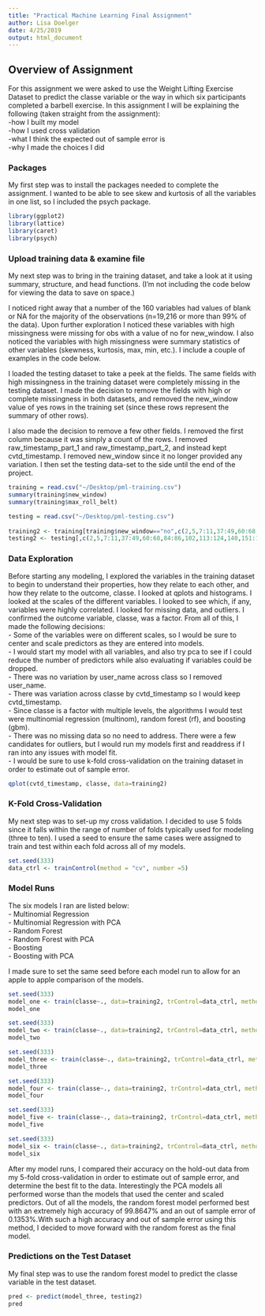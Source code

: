 ```yaml
---
title: "Practical Machine Learning Final Assignment"
author: Lisa Doelger
date: 4/25/2019
output: html_document
---
```



## Overview of Assignment

For this assignment we were asked to use the Weight Lifting Exercise Dataset to predict the classe variable or the way in which six participants completed a barbell exercise. In this assignment I will be explaining the following (taken straight from the assignment):  
  -how I built my model  
  -how I used cross validation  
  -what I think the expected out of sample error is  
  -why I made the choices I did 

### Packages

My first step was to install the packages needed to complete the assignment. I wanted to be able to see skew and kurtosis of all the variables in one list, so I included the psych package. 

```r
library(ggplot2)
library(lattice)
library(caret)
library(psych)
```

### Upload training data & examine file

My next step was to bring in the training dataset, and take a look at it using summary, structure, and head functions. (I'm not including the code below for viewing the data to save on space.) 

I noticed right away that a number of the 160 variables had values of blank or NA for the majority of the observations (n=19,216 or more than 99% of the data). Upon further exploration I noticed these variables with high missingness were missing for obs with a value of no for new_window. I also noticed the variables with high missingness were summary statistics of other variables (skewness, kurtosis, max, min, etc.). I include a couple of examples in the code below.

I loaded the testing dataset to take a peek at the fields. The same fields with high missingness in the training dataset were completely missing in the testing dataset. I made the decision to remove the fields with high or complete missingness in both datasets, and removed the new_window value of yes rows in the training set (since these rows represent the summary of other rows).

I also made the decision to remove a few other fields. I removed the first column because it was simply a count of the rows. I removed raw_timestamp_part_1 and raw_timestamp_part_2, and instead kept cvtd_timestamp. I removed new_window since it no longer provided any variation. I then set the testing data-set to the side until the end of the project. 

```r
training = read.csv("~/Desktop/pml-training.csv")
summary(training$new_window)
summary(training$max_roll_belt)

testing = read.csv("~/Desktop/pml-testing.csv")
       
training2 <- training[training$new_window=="no",c(2,5,7:11,37:49,60:68,84:86,102,113:124,140,151:160)]
testing2 <- testing[,c(2,5,7:11,37:49,60:68,84:86,102,113:124,140,151:159)]
```

### Data Exploration

Before starting any modeling, I explored the variables in the training dataset to begin to understand their properties, how they relate to each other, and how they relate to the outcome, classe. I looked at qplots and histograms. I looked at the scales of the different variables. I looked to see which, if any, variables were highly correlated. I looked for missing data, and outliers. I confirmed the outcome variable, classe, was a factor. From all of this, I made the following decisions:  
  - Some of the variables were on different scales, so I would be sure to center and scale predictors as they are entered into models.  
  - I would start my model with all variables, and also try pca to see if I could reduce the number of predictors while also evaluating if variables could be dropped.  
  - There was no variation by user_name across class so I removed user_name.  
  - There was variation across classe by cvtd_timestamp so I would keep cvtd_timestamp.  
  - Since classe is a factor with multiple levels, the algorithms I would test were multinomial regression (multinom), random forest (rf), and boosting (gbm).  
  - There was no missing data so no need to address. There were a few candidates for outliers, but I would run my models first and readdress if I ran into any issues with model fit.  
  - I would be sure to use k-fold cross-validation on the training dataset in order to estimate out of sample error.

```r
qplot(cvtd_timestamp, classe, data=training2)
```

### K-Fold Cross-Validation

My next step was to set-up my cross validation. I decided to use 5 folds since it falls within the range of number of folds typically used for modeling (three to ten). I used a seed to ensure the same cases were assigned to train and test within each fold across all of my models. 

```r
set.seed(333)
data_ctrl <- trainControl(method = "cv", number =5)
```

### Model Runs

The six models I ran are listed below:  
  - Multinomial Regression  
  - Multinomial Regression with PCA  
  - Random Forest  
  - Random Forest with PCA  
  - Boosting  
  - Boosting with PCA
  
I made sure to set the same seed before each model run to allow for an apple to apple comparison of the models. 
```r
set.seed(333)
model_one <- train(classe~., data=training2, trControl=data_ctrl, method="multinom", preProcess=c("center","scale"))
model_one

set.seed(333)
model_two <- train(classe~., data=training2, trControl=data_ctrl, method = "multinom", preProcess = c("center", "scale", "pca"))
model_two

set.seed(333)
model_three <- train(classe~., data=training2, trControl=data_ctrl, method="rf", preProcess=c("center", "scale"))
model_three

set.seed(333)
model_four <- train(classe~., data=training2, trControl=data_ctrl, method="rf", preProcess=c("center", "scale","pca"))
model_four

set.seed(333)
model_five <- train(classe~., data=training2, trControl=data_ctrl, method="gbm", preProcess=c("center", "scale"))
model_five

set.seed(333)
model_six <- train(classe~., data=training2, trControl=data_ctrl, method="gbm", preProcess=c("center", "scale","pca"))
model_six
```

After my model runs, I compared their accuracy on the hold-out data from my 5-fold cross-validation in order to estimate out of sample error, and determine the best fit to the data. Interestingly the PCA models all performed worse than the models that used the center and scaled predictors. Out of all the models, the random forest model performed best with an extremely high accuracy of 99.8647% and an out of sample error of 0.1353%.With such a high accuracy and out of sample error using this method, I decided to move forward with the random forest as the final model. 

### Predictions on the Test Dataset

My final step was to use the random forest model to predict the classe variable in the test dataset. 

```r
pred <- predict(model_three, testing2)
pred
```

